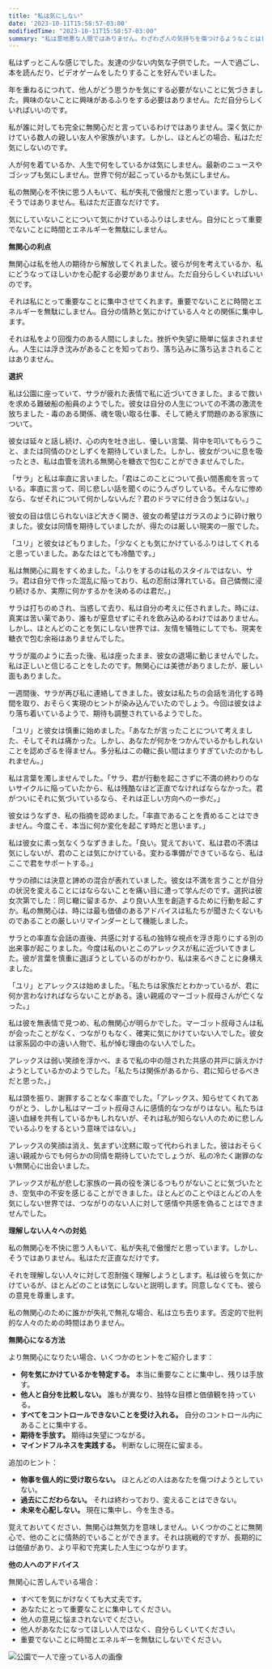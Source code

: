 ```yaml
---
title: "私は気にしない"
date: '2023-10-11T15:58:57-03:00'
modifiedTime: "2023-10-11T15:58:57-03:00"
summary: "私は意地悪な人間ではありません。わざわざ人の気持ちを傷つけるようなことはしません。しかし、私に関係のないほとんどの人やほとんどのことについても気にしません。"
---
```


私はずっとこんな感じでした。友達の少ない内気な子供でした。一人で過ごし、本を読んだり、ビデオゲームをしたりすることを好んでいました。

年を重ねるにつれて、他人がどう思うかを気にする必要がないことに気づきました。興味のないことに興味があるふりをする必要はありません。ただ自分らしくいればいいのです。

私が誰に対しても完全に無関心だと言っているわけではありません。深く気にかけている数人の親しい友人や家族がいます。しかし、ほとんどの場合、私はただ気にしないのです。

人が何を着ているか、人生で何をしているかは気にしません。最新のニュースやゴシップも気にしません。世界で何が起こっているかも気にしません。

私の無関心を不快に思う人もいて、私が失礼で傲慢だと思っています。しかし、そうではありません。私はただ正直なだけです。

気にしていないことについて気にかけているふりはしません。自分にとって重要でないことに時間とエネルギーを無駄にしません。

**無関心の利点**

無関心は私を他人の期待から解放してくれました。彼らが何を考えているか、私にどうなってほしいかを心配する必要がありません。ただ自分らしくいればいいのです。

それは私にとって重要なことに集中させてくれます。重要でないことに時間とエネルギーを無駄にしません。自分の情熱と気にかけている人々との関係に集中します。

それは私をより回復力のある人間にしました。挫折や失望に簡単に悩まされません。人生には浮き沈みがあることを知っており、落ち込みに落ち込まされることはありません。

**選択**

私は公園に座っていて、サラが疲れた表情で私に近づいてきました。まるで救いを求める難破船の船員のようでした。彼女は自分の人生についての不満の激流を放ちました - 毒のある関係、魂を吸い取る仕事、そして絶えず問題のある家族について。

彼女は延々と話し続け、心の内を吐き出し、優しい言葉、背中を叩いてもらうこと、または同情のひとしずくを期待していました。しかし、彼女がついに息を吸ったとき、私は血管を流れる無関心を糖衣で包むことができませんでした。

「サラ」と私は率直に言いました。「君はこのことについて長い間愚痴を言っている。率直に言って、同じ悲しい話を聞くのにうんざりしている。そんなに惨めなら、なぜそれについて何かしないんだ？君のドラマに付き合う気はない。」

彼女の目は信じられないほど大きく開き、彼女の希望はガラスのように砕け散りました。彼女は同情を期待していましたが、得たのは厳しい現実の一服でした。

「ユリ」と彼女はどもりました。「少なくとも気にかけているふりはしてくれると思っていました。あなたはとても冷酷です。」

私は無関心に肩をすくめました。「ふりをするのは私のスタイルではない、サラ。君は自分で作った混乱に陥っており、私の忍耐は薄れている。自己憐憫に浸り続けるか、実際に何かするかを決めるのは君だ。」

サラは打ちのめされ、当惑して去り、私は自分の考えに任されました。時には、真実は苦い薬であり、誰もが窒息せずにそれを飲み込めるわけではありません。しかし、ほとんどのことを気にしない世界では、友情を犠牲にしてでも、現実を糖衣で包む余裕はありませんでした。

サラが嵐のように去った後、私は座ったまま、彼女の退場に動じませんでした。私は正しいと信じることをしたのです。無関心には美徳がありましたが、厳しい面もありました。

一週間後、サラが再び私に連絡してきました。彼女は私たちの会話を消化する時間を取り、おそらく実現のヒントが染み込んでいたのでしょう。今回は彼女はより落ち着いているようで、期待も調整されているようでした。

「ユリ」と彼女は慎重に始めました。「あなたが言ったことについて考えました、そしてそれは痛かった。しかし、あなたが何かをつかんでいるかもしれないことを認めざるを得ません。多分私はこの轍に長い間はまりすぎていたのかもしれません。」

私は言葉を濁しませんでした。「サラ、君が行動を起こさずに不満の終わりのないサイクルに陥っていたから、私は残酷なほど正直でなければならなかった。君がついにそれに気づいているなら、それは正しい方向への一歩だ。」

彼女はうなずき、私の指摘を認めました。「率直であることを責めることはできません。今度こそ、本当に何か変化を起こす時だと思います。」

私は彼女に素っ気なくうなずきました。「良い。覚えておいて、私は君の不満は気にしないが、君のことは気にかけている。変わる準備ができているなら、私はここで君をサポートする。」

サラの顔には決意と諦めの混合が表れていました。彼女は不満を言うことが自分の状況を変えることにはならないことを痛い目に遭って学んだのです。選択は彼女次第でした：同じ轍に留まるか、より良い人生を創造するために行動を起こすか。私の無関心は、時には最も価値のあるアドバイスは私たちが聞きたくないものであることの厳しいリマインダーとして機能しました。

サラとの率直な会話の直後、共感に対する私の独特な視点を浮き彫りにする別の出来事が起こりました。今度は私のいとこのアレックスが私に近づいてきました。彼が言葉を慎重に選ぼうとしているのがわかり、私は来るべきことに身構えました。

「ユリ」とアレックスは始めました。「私たちは家族だとわかっているが、君に何か言わなければならないことがある。遠い親戚のマーゴット叔母さんが亡くなった。」

私は彼を無表情で見つめ、私の無関心が明らかでした。マーゴット叔母さんは私が会ったことがなく、つながりもなく、確実に気にかけていない人でした。彼女は家系図の中の遠い人物で、私が悼む理由のない人でした。

アレックスは弱い笑顔を浮かべ、まるで私の中の隠された共感の井戸に訴えかけようとしているかのようでした。「私たちは関係があるから、君に知らせるべきだと思った。」

私は頭を振り、謝罪することなく率直でした。「アレックス、知らせてくれてありがとう、しかし私はマーゴット叔母さんに感情的なつながりはない。私たちは遠い血縁を共有しているかもしれないが、それは私が知らない人のために悲しんでいるふりをするという意味ではない。」

アレックスの笑顔は消え、気まずい沈黙に取って代わられました。彼はおそらく遠い親戚からでも何らかの同情を期待していたでしょうが、私の冷たく謝罪のない無関心に出会いました。

アレックスが私が悲しむ家族の一員の役を演じるつもりがないことに気づいたとき、空気中の不安を感じることができました。ほとんどのことやほとんどの人を気にしない世界では、つながりのない人に対して感情や共感を偽ることはできませんでした。

**理解しない人々への対処**

私の無関心を不快に思う人もいて、私が失礼で傲慢だと思っています。しかし、そうではありません。私はただ正直なだけです。

それを理解しない人々に対して忍耐強く理解しようとします。私は彼らを気にかけているが、ほとんどのことは気にしないと説明します。同意しなくても、彼らの意見を尊重します。

私の無関心のために誰かが失礼で無礼な場合、私は立ち去ります。否定的で批判的な人々のための時間はありません。

**無関心になる方法**

より無関心になりたい場合、いくつかのヒントをご紹介します：

- **何を気にかけているかを特定する。** 本当に重要なことに集中し、残りは手放す。
- **他人と自分を比較しない。** 誰もが異なり、独特な目標と価値観を持っている。
- **すべてをコントロールできないことを受け入れる。** 自分のコントロール内にあることに集中する。
- **期待を手放す。** 期待は失望につながる。
- **マインドフルネスを実践する。** 判断なしに現在に留まる。

追加のヒント：

- **物事を個人的に受け取らない。** ほとんどの人はあなたを傷つけようとしていない。
- **過去にこだわらない。** それは終わっており、変えることはできない。
- **未来を心配しない。** 現在に集中し、今を生きる。

覚えておいてください、無関心は無気力を意味しません。いくつかのことに無関心で、他のことに情熱的でいることができます。それは挑戦的ですが、長期的には価値があり、より平和で充実した人生につながります。

**他の人へのアドバイス**

無関心に苦しんでいる場合：

- すべてを気にかけなくても大丈夫です。
- あなたにとって重要なことに集中してください。
- 他人の意見に悩まされないでください。
- 他人があなたになってほしい人ではなく、自分らしくいてください。
- 重要でないことに時間とエネルギーを無駄にしないでください。

![公園で一人で座っている人の画像](https://yuricunha.com/static/images/blog/i-dont-care/lonely-in-park.jpg)
